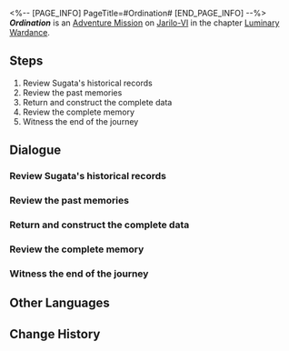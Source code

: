 <%-- [PAGE_INFO]
PageTitle=#Ordination#
[END_PAGE_INFO] --%>
{{Stub|Dialogue.}}
{{Mission Infobox
|id            = 8025142
|title         = 
|image         = <!--Mission Ordination.png-->
|type          = Adventure
|event_name    = 
|chapter       = Luminary Wardance
|requirements  = 
|summary       = <!--official mission summary from Fate's Atlas-->
|characters    = Trailblazer
|startLocation = [[Jarilo-VI]] - [[<!--starting area-->]]
|world         = Jarilo-VI
|area          = <!--starting area-->
|prev          = 
|next          = 
|rewards       = Stellar Jade*30; Traveler's Guide*2; Lost Crystal*2; Wardance Sword Badge*5; Credit*30,000
}}
'''''Ordination''''' is an [[Adventure Mission]] on [[Jarilo-VI]] in the chapter [[Luminary Wardance]].

==Steps==
# Review Sugata's historical records
# Review the past memories
# Return and construct the complete data
# Review the complete memory
# Witness the end of the journey

<!--
==Gameplay Notes==

--><!--
==Trial Character==

-->
==Dialogue==
{{Stub Dialogue}}
===Review Sugata's historical records===
{{Mission Description|type=adventure|location=<!--to be added-->|Review Sugata's historical records. Would an Intellitron infected with the Anti-Organic Equation still have "emotions" remaining within?}}
{{Dialogue Start}}
:{{tx}}
{{Dialogue End}}

===Review the past memories===
{{Mission Description|type=adventure|location=<!--to be added-->|update|Review the past memories, a story known only by two people, and the daily lives of the monks on this journey.}}
{{Dialogue Start}}
:{{tx}}
{{Dialogue End}}

===Return and construct the complete data===
{{Mission Description|type=adventure|location=<!--to be added-->|update|Return to the initial position and complete self-iteration in the memory}}
{{Dialogue Start}}
:{{tx}}
{{Dialogue End}}

===Review the complete memory===
{{Mission Description|type=adventure|location=<!--to be added-->|update|Review the final memory, when the killer became "human."}}
{{Dialogue Start}}
:{{tx}}
{{Dialogue End}}

===Witness the end of the journey===
{{Mission Description|type=adventure|location=<!--to be added-->|update|This world is transient. As an observer, you can only move forward and witness the end of the journey.}}
{{Dialogue Start}}
:{{tx}}
{{Dialogue End}}

==Other Languages==
{{Other Languages
|en   = Ordination
|zhs  = 受戒
|zht  = 受戒
|ja   = 受戒
|ko   = 수계
|es   = Ordenación
|fr   = Ordination
|ru   = Посвящение
|th   = ออกบวช
|vi   = Thọ Giới
|de   = Weihe
|id   = Penahbisan
|pt   = Ordenação
}}

==Change History==
{{Change History|2.5}}
